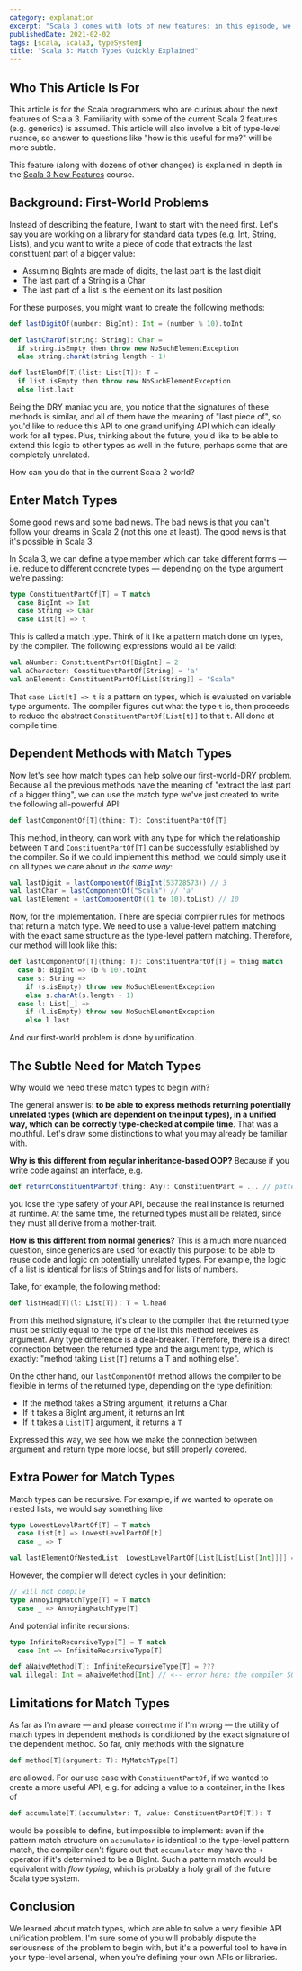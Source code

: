 ```yaml
---
category: explanation
excerpt: "Scala 3 comes with lots of new features: in this episode, we dive into match types, a powerful tool for pattern matching on types and more accurate type checking"
publishedDate: 2021-02-02
tags: [scala, scala3, typeSystem]
title: "Scala 3: Match Types Quickly Explained"
---
```


## Who This Article Is For

This article is for the Scala programmers who are curious about the next features of Scala 3. Familiarity with some of the current Scala 2 features (e.g. generics) is assumed. This article will also involve a bit of type-level nuance, so answer to questions like "how is this useful for me?" will be more subtle.

This feature (along with dozens of other changes) is explained in depth in the [Scala 3 New Features](/courses/scala-3-new-features) course.

## Background: First-World Problems

Instead of describing the feature, I want to start with the need first. Let's say you are working on a library for standard data types (e.g. Int, String, Lists), and you want to write a piece of code that extracts the last constituent part of a bigger value:

- Assuming BigInts are made of digits, the last part is the last digit
- The last part of a String is a Char
- The last part of a list is the element on its last position

For these purposes, you might want to create the following methods:

```scala
def lastDigitOf(number: BigInt): Int = (number % 10).toInt

def lastCharOf(string: String): Char =
  if string.isEmpty then throw new NoSuchElementException
  else string.charAt(string.length - 1)

def lastElemOf[T](list: List[T]): T =
  if list.isEmpty then throw new NoSuchElementException
  else list.last
```

Being the DRY maniac you are, you notice that the signatures of these methods is similar, and all of them have the meaning of "last piece of", so you'd like to reduce this API to one grand unifying API which can ideally work for all types. Plus, thinking about the future, you'd like to be able to extend this logic to other types as well in the future, perhaps some that are completely unrelated.

How can you do that in the current Scala 2 world?

## Enter Match Types

Some good news and some bad news. The bad news is that you can't follow your dreams in Scala 2 (not this one at least). The good news is that it's possible in Scala 3.

In Scala 3, we can define a type member which can take different forms &mdash; i.e. reduce to different concrete types &mdash; depending on the type argument we're passing:

```scala
type ConstituentPartOf[T] = T match
  case BigInt => Int
  case String => Char
  case List[t] => t
```

This is called a match type. Think of it like a pattern match done on types, by the compiler. The following expressions would all be valid:

```scala
val aNumber: ConstituentPartOf[BigInt] = 2
val aCharacter: ConstituentPartOf[String] = 'a'
val anElement: ConstituentPartOf[List[String]] = "Scala"
```

That `case List[t] => t` is a pattern on types, which is evaluated on variable type arguments. The compiler figures out what the type `t` is, then proceeds to reduce the abstract `ConstituentPartOf[List[t]]` to that `t`. All done at compile time.

## Dependent Methods with Match Types

Now let's see how match types can help solve our first-world-DRY problem. Because all the previous methods have the meaning of "extract the last part of a bigger thing", we can use the match type we've just created to write the following all-powerful API:

```scala
def lastComponentOf[T](thing: T): ConstituentPartOf[T]
```

This method, in theory, can work with any type for which the relationship between `T` and `ConstituentPartOf[T]` can be successfully established by the compiler. So if we could implement this method, we could simply use it on all types we care about _in the same way_:

```scala
val lastDigit = lastComponentOf(BigInt(53728573)) // 3
val lastChar = lastComponentOf("Scala") // 'a'
val lastElement = lastComponentOf((1 to 10).toList) // 10
```

Now, for the implementation. There are special compiler rules for methods that return a match type. We need to use a value-level pattern matching with the exact same structure as the type-level pattern matching. Therefore, our method will look like this:

```scala
def lastComponentOf[T](thing: T): ConstituentPartOf[T] = thing match
  case b: BigInt => (b % 10).toInt
  case s: String =>
    if (s.isEmpty) throw new NoSuchElementException
    else s.charAt(s.length - 1)
  case l: List[_] =>
    if (l.isEmpty) throw new NoSuchElementException
    else l.last
```

And our first-world problem is done by unification.

## The Subtle Need for Match Types

Why would we need these match types to begin with?

The general answer is: **to be able to express methods returning potentially unrelated types (which are dependent on the input types), in a unified way, which can be correctly type-checked at compile time**. That was a mouthful. Let's draw some distinctions to what you may already be familiar with.

**Why is this different from regular inheritance-based OOP?** Because if you write code against an interface, e.g.

```scala
def returnConstituentPartOf(thing: Any): ConstituentPart = ... // pattern match
```

you lose the type safety of your API, because the real instance is returned at runtime. At the same time, the returned types must all be related, since they must all derive from a mother-trait.

**How is this different from normal generics?** This is a much more nuanced question, since generics are used for exactly this purpose: to be able to reuse code and logic on potentially unrelated types. For example, the logic of a list is identical for lists of Strings and for lists of numbers.

Take, for example, the following method:

```scala
def listHead[T](l: List[T]): T = l.head
```

From this method signature, it's clear to the compiler that the returned type must be strictly equal to the type of the list this method receives as argument. Any type difference is a deal-breaker. Therefore, there is a direct connection between the returned type and the argument type, which is exactly: "method taking `List[T]` returns a T and nothing else".

On the other hand, our `lastComponentOf` method allows the compiler to be flexible in terms of the returned type, depending on the type definition:

- If the method takes a String argument, it returns a Char
- If it takes a BigInt argument, it returns an Int
- If it takes a `List[T]` argument, it returns a `T`

Expressed this way, we see how we make the connection between argument and return type more loose, but still properly covered.

## Extra Power for Match Types

Match types can be recursive. For example, if we wanted to operate on nested lists, we would say something like

```scala
type LowestLevelPartOf[T] = T match
  case List[t] => LowestLevelPartOf[t]
  case _ => T

val lastElementOfNestedList: LowestLevelPartOf[List[List[List[Int]]]] = 2 // ok
```

However, the compiler will detect cycles in your definition:

```scala
// will not compile
type AnnoyingMatchType[T] = T match
  case _ => AnnoyingMatchType[T]
```

And potential infinite recursions:

```scala
type InfiniteRecursiveType[T] = T match
  case Int => InfiniteRecursiveType[T]

def aNaiveMethod[T]: InfiniteRecursiveType[T] = ???
val illegal: Int = aNaiveMethod[Int] // <-- error here: the compiler SO'd trying to find your type
```

## Limitations for Match Types

As far as I'm aware &mdash; and please correct me if I'm wrong &mdash; the utility of match types in dependent methods is conditioned by the exact signature of the dependent method. So far, only methods with the signature

```scala
def method[T](argument: T): MyMatchType[T]
```

are allowed. For our use case with `ConstituentPartOf`, if we wanted to create a more useful API, e.g. for adding a value to a container, in the likes of

```scala
def accumulate[T](accumulator: T, value: ConstituentPartOf[T]): T
```

would be possible to define, but impossible to implement: even if the pattern match structure on `accumulator` is identical to the type-level pattern match, the compiler can't figure out that `accumulator` may have the `+` operator if it's determined to be a BigInt. Such a pattern match would be equivalent with _flow typing_, which is probably a holy grail of the future Scala type system.

## Conclusion

We learned about match types, which are able to solve a very flexible API unification problem. I'm sure some of you will probably dispute the seriousness of the problem to begin with, but it's a powerful tool to have in your type-level arsenal, when you're defining your own APIs or libraries.
